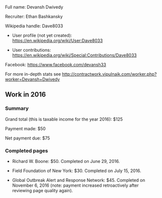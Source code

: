 Full name: Devansh Dwivedy

Recruiter: Ethan Bashkansky

Wikipedia handle: Dave8033

* User profile (not yet created): https://en.wikipedia.org/wiki/User:Dave8033

* User contributions: https://en.wikipedia.org/wiki/Special:Contributions/Dave8033

Facebook: https://www.facebook.com/devansh33

For more in-depth stats see http://contractwork.vipulnaik.com/worker.php?worker=Devansh+Dwivedy

== Work in 2016 ==

=== Summary ===

Grand total (this is taxable income for the year 2016): $125

Payment made: $50

Net payment due: $75

=== Completed pages ===

* Richard W. Boone: $50. Completed on June 29, 2016.

* Field Foundation of New York: $30. Completed on July 15, 2016.

* Global Outbreak Alert and Response Network: $45. Completed on November 6, 2016 (note: payment increased retroactively after reviewing page quality again).
